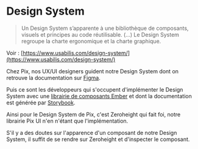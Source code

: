 
<Meta title="Développement/Design System" />

# Design System

> Un Design System s’apparente à une bibliothèque de composants, visuels et principes au code réutilisable.
> (...)
> Le Design System regroupe la charte ergonomique et la charte graphique.

Voir : [https://www.usabilis.com/design-system/](https://www.usabilis.com/design-system/)

Chez Pix, nos UX/UI designers guident notre Design System dont on retrouve la documentation sur [Figma](https://www.figma.com/file/8RJ3aCSfdeQ8AZZVBBYKS8/Design-System-Pix).

Puis ce sont les développeurs qui s'occupent d'implémenter le Design System avec une [librairie de composants Ember](https://cli.emberjs.com/release/writing-addons/)
et dont la documentation est générée par [Storybook](https://storybook.js.org/docs/react/get-started/introduction).

Ainsi pour le Design System de Pix, c'est Zeroheight qui fait foi, notre librairie Pix UI n'en n'étant que l'implémentation.

S'il y a des doutes sur l'apparence d'un composant de notre Design System, il suffit de se rendre sur Zeroheight et d'inspecter le composant.
